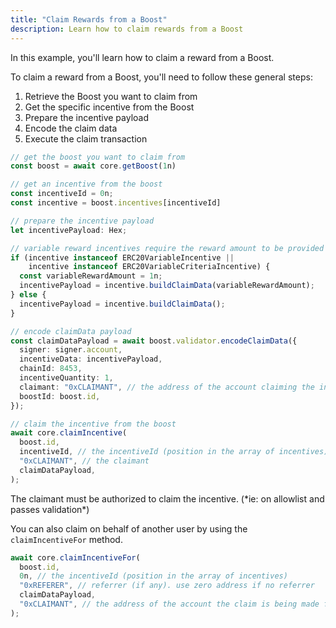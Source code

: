 ```yaml
---
title: "Claim Rewards from a Boost"
description: Learn how to claim rewards from a Boost
---
```

In this example, you'll learn how to claim a reward from a Boost.

To claim a reward from a Boost, you'll need to follow these general steps:

1. Retrieve the Boost you want to claim from
2. Get the specific incentive from the Boost
3. Prepare the incentive payload
4. Encode the claim data
5. Execute the claim transaction

```ts
// get the boost you want to claim from
const boost = await core.getBoost(1n)

// get an incentive from the boost
const incentiveId = 0n;
const incentive = boost.incentives[incentiveId]

// prepare the incentive payload
let incentivePayload: Hex;

// variable reward incentives require the reward amount to be provided in buildClaimData
if (incentive instanceof ERC20VariableIncentive || 
    incentive instanceof ERC20VariableCriteriaIncentive) {
  const variableRewardAmount = 1n;
  incentivePayload = incentive.buildClaimData(variableRewardAmount);
} else {
  incentivePayload = incentive.buildClaimData();
}

// encode claimData payload
const claimDataPayload = await boost.validator.encodeClaimData({
  signer: signer.account,
  incentiveData: incentivePayload,
  chainId: 8453,
  incentiveQuantity: 1,
  claimant: "0xCLAIMANT", // the address of the account claiming the incentive
  boostId: boost.id,
});

// claim the incentive from the boost
await core.claimIncentive(
  boost.id,
  incentiveId, // the incentiveId (position in the array of incentives)
  "0xCLAIMANT", // the claimant
  claimDataPayload,
);
```

<Warning>
  The claimant must be authorized to claim the incentive. (*ie: on allowlist and passes validation*)
</Warning>

You can also claim on behalf of another user by using the `claimIncentiveFor` method.

```ts
await core.claimIncentiveFor(
  boost.id,
  0n, // the incentiveId (position in the array of incentives)
  "0xREFERER", // referrer (if any). use zero address if no referrer
  claimDataPayload,
  "0xCLAIMANT", // the address of the account the claim is being made for
);
```